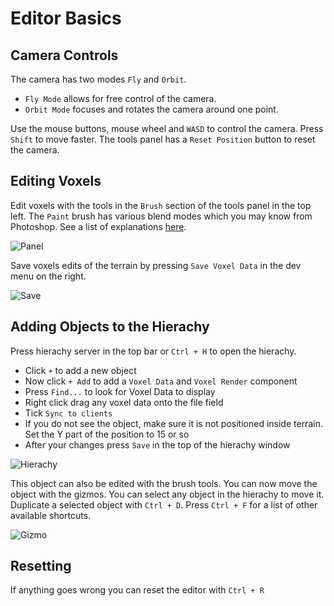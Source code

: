 # Editor Basics

## Camera Controls
The camera has two modes `Fly` and `Orbit`. 
* `Fly Mode` allows for free control of the camera. 
* `Orbit Mode` focuses and rotates the camera around one point. 

Use the mouse buttons, mouse wheel and `WASD` to control the camera. Press `Shift` to move faster. 
The tools panel has a `Reset Position` button to reset the camera.

## Editing Voxels
Edit voxels with the tools in the `Brush` section of the tools panel in the top left. 
The `Paint` brush has various blend modes which you may know from Photoshop. See a list of explanations [here](https://photoshoptrainingchannel.com/blending-modes-explained/#normal-blending-modes).

![Panel](/img/editor-basics/panelBrush.png)

Save voxels edits of the terrain by pressing `Save Voxel Data` in the dev menu on the right.

![Save](/img/editor-basics/saveVoxels.png)

## Adding Objects to the Hierachy
Press hierachy server in the top bar or `Ctrl + H` to open the hierachy. 
 * Click `+` to add a new object
 * Now click `+ Add` to add a `Voxel Data` and `Voxel Render` component
 * Press `Find...` to look for Voxel Data to display
 * Right click drag any voxel data onto the file field
 * Tick `Sync to clients`
 * If you do not see the object, make sure it is not positioned inside terrain. Set the Y part of the position to 15 or so
 * After your changes press `Save` in the top of the hierachy window

![Hierachy](/img/editor-basics/hierachy1.png)

This object can also be edited with the brush tools.
You can now move the object with the gizmos. You can select any object in the hierachy to move it. Duplicate a selected object with `Ctrl + D`. Press `Ctrl + F` for a list of other available shortcuts.

![Gizmo](/img/editor-basics/gizmo.png)

## Resetting
If anything goes wrong you can reset the editor with `Ctrl + R`

